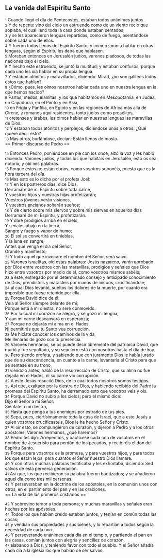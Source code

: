 == La venida del Espíritu Santo ==

{{anchor|1}} <small>1</small> Cuando llegó el día de Pentecostés, estaban todos unánimes juntos.<br>
{{anchor|2}} <small>2</small> Y de repente vino del cielo un estruendo como de un viento recio que soplaba, el cual llenó toda la casa donde estaban sentados;<br>
{{anchor|3}} <small>3</small> y se les aparecieron lenguas repartidas, como de fuego, asentándose sobre cada uno de ellos.<br>
{{anchor|4}} <small>4</small> Y fueron todos llenos del Espíritu Santo, y comenzaron a hablar en otras lenguas, según el Espíritu les daba que hablasen.<br>
{{anchor|5}} <small>5</small> Moraban entonces en Jerusalén judíos, varones piadosos, de todas las naciones bajo el cielo.<br>
{{anchor|6}} <small>6</small> Y hecho este estruendo, se juntó la multitud; y estaban confusos, porque cada uno les oía hablar en su propia lengua.<br>
{{anchor|7}} <small>7</small> Y estaban atónitos y maravillados, diciendo: Mirad, ¿no son galileos todos estos que hablan?<br>
{{anchor|8}} <small>8</small> ¿Cómo, pues, les oímos nosotros hablar cada uno en nuestra lengua en la que hemos nacido?<br>
{{anchor|9}} <small>9</small> Partos, medos, elamitas, y los que habitamos en Mesopotamia, en Judea, en Capadocia, en el Ponto y en Asia,<br>
{{anchor|10}} <small>10</small> en Frigia y Panfilia, en Egipto y en las regiones de Africa más allá de Cirene, y romanos aquí residentes, tanto judíos como prosélitos,<br>
{{anchor|11}} <small>11</small> cretenses y árabes, les oímos hablar en nuestras lenguas las maravillas de Dios.<br>
{{anchor|12}} <small>12</small> Y estaban todos atónitos y perplejos, diciéndose unos a otros: ¿Qué quiere decir esto?<br>
{{anchor|13}} <small>13</small> Mas otros, burlándose, decían: Están llenos de mosto.<br>
== Primer discurso de Pedro ==

{{anchor|14}} <small>14</small> Entonces Pedro, poniéndose en pie con los once, alzó la voz y les habló diciendo: Varones judíos, y todos los que habitáis en Jerusalén, esto os sea notorio, y oíd mis palabras.<br>
{{anchor|15}} <small>15</small> Porque éstos no están ebrios, como vosotros suponéis, puesto que es la hora tercera del día.<br>
{{anchor|16}} <small>16</small> Mas esto es lo dicho por el profeta Joel:<br>
{{anchor|17}} <small>17</small> Y en los postreros días, dice Dios,<br>
Derramaré de mi Espíritu sobre toda carne,<br>
Y vuestros hijos y vuestras hijas profetizarán;<br>
Vuestros jóvenes verán visiones,<br>
Y vuestros ancianos soñarán sueños;<br>
{{anchor|18}} <small>18</small> Y de cierto sobre mis siervos y sobre mis siervas en aquellos días<br>
Derramaré de mi Espíritu, y profetizarán.<br>
{{anchor|19}} <small>19</small> Y daré prodigios arriba en el cielo,<br>
Y señales abajo en la tierra,<br>
Sangre y fuego y vapor de humo;<br>
{{anchor|20}} <small>20</small> El sol se convertirá en tinieblas,<br>
Y la luna en sangre,<br>
Antes que venga el día del Señor,<br>
Grande y manifiesto;<br>
{{anchor|21}} <small>21</small> Y todo aquel que invocare el nombre del Señor, será salvo.<br>
{{anchor|22}} <small>22</small> Varones israelitas, oíd estas palabras: Jesús nazareno, varón aprobado por Dios entre vosotros con las maravillas, prodigios y señales que Dios hizo entre vosotros por medio de él, como vosotros mismos sabéis;<br>
{{anchor|23}} <small>23</small> a éste, entregado por el determinado consejo y anticipado conocimiento de Dios, prendisteis y matasteis por manos de inicuos, crucificándole;<br>
{{anchor|24}} <small>24</small> al cual Dios levantó, sueltos los dolores de la muerte, por cuanto era imposible que fuese retenido por ella.<br>
{{anchor|25}} <small>25</small> Porque David dice de él:<br>
Veía al Señor siempre delante de mí;<br>
Porque está a mi diestra, no seré conmovido.<br>
{{anchor|26}} <small>26</small> Por lo cual mi corazón se alegró, y se gozó mi lengua,<br>
Y aun mi carne descansará en esperanza;<br>
{{anchor|27}} <small>27</small> Porque no dejarás mi alma en el Hades,<br>
Ni permitirás que tu Santo vea corrupción.<br>
{{anchor|28}} <small>28</small> Me hiciste conocer los caminos de la vida;<br>
Me llenarás de gozo con tu presencia.<br>
{{anchor|29}} <small>29</small> Varones hermanos, se os puede decir libremente del patriarca David, que murió y fue sepultado, y su sepulcro está con nosotros hasta el día de hoy.<br>
{{anchor|30}} <small>30</small> Pero siendo profeta, y sabiendo que con juramento Dios le había jurado que de su descendencia, en cuanto a la carne, levantaría al Cristo para que se sentase en su trono,<br>
{{anchor|31}} <small>31</small> viéndolo antes, habló de la resurrección de Cristo, que su alma no fue dejada en el Hades, ni su carne vio corrupción.<br>
{{anchor|32}} <small>32</small> A este Jesús resucitó Dios, de lo cual todos nosotros somos testigos.<br>
{{anchor|33}} <small>33</small> Así que, exaltado por la diestra de Dios, y habiendo recibido del Padre la promesa del Espíritu Santo, ha derramado esto que vosotros veis y oís.<br>
{{anchor|34}} <small>34</small> Porque David no subió a los cielos; pero él mismo dice:<br>
Dijo el Señor a mi Señor:<br>
Siéntate a mi diestra,<br>
{{anchor|35}} <small>35</small> Hasta que ponga a tus enemigos por estrado de tus pies.<br>
{{anchor|36}} <small>36</small> Sepa, pues, ciertísimamente toda la casa de Israel, que a este Jesús a quien vosotros crucificasteis, Dios le ha hecho Señor y Cristo.<br>
{{anchor|37}} <small>37</small> Al oír esto, se compungieron de corazón, y dijeron a Pedro y a los otros apóstoles: Varones hermanos, ¿qué haremos?<br>
{{anchor|38}} <small>38</small> Pedro les dijo: Arrepentíos, y bautícese cada uno de vosotros en el nombre de Jesucristo para perdón de los pecados; y recibiréis el don del Espíritu Santo.<br>
{{anchor|39}} <small>39</small> Porque para vosotros es la promesa, y para vuestros hijos, y para todos los que están lejos; para cuantos el Señor nuestro Dios llamare.<br>
{{anchor|40}} <small>40</small> Y con otras muchas palabras testificaba y les exhortaba, diciendo: Sed salvos de esta perversa generación.<br>
{{anchor|41}} <small>41</small> Así que, los que recibieron su palabra fueron bautizados; y se añadieron aquel día como tres mil personas.<br>
{{anchor|42}} <small>42</small> Y perseveraban en la doctrina de los apóstoles, en la comunión unos con otros, en el partimiento del pan y en las oraciones.<br>
== La vida de los primeros cristianos ==

{{anchor|43}} <small>43</small> Y sobrevino temor a toda persona; y muchas maravillas y señales eran hechas por los apóstoles.<br>
{{anchor|44}} <small>44</small> Todos los que habían creído estaban juntos, y tenían en común todas las cosas;<br>
{{anchor|45}} <small>45</small> y vendían sus propiedades y sus bienes, y lo repartían a todos según la necesidad de cada uno.<br>
{{anchor|46}} <small>46</small> Y perseverando unánimes cada día en el templo, y partiendo el pan en las casas, comían juntos con alegría y sencillez de corazón,<br>
{{anchor|47}} <small>47</small> alabando a Dios, y teniendo favor con todo el pueblo. Y el Señor añadía cada día a la iglesia los que habían de ser salvos.<br>
